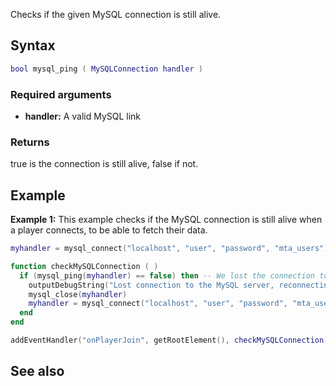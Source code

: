 <pageclass class="#AA7592" subcaption="MTA-MySQL Module"></pageclass>

{{ModuleFunction|MTA-MySQL}}
Checks if the given MySQL connection is still alive.

==Syntax==
<syntaxhighlight lang="lua">
bool mysql_ping ( MySQLConnection handler )
</syntaxhighlight>
===Required arguments===
* '''handler:''' A valid MySQL link

===Returns===
true is the connection is still alive, false if not.

==Example==
'''Example 1:''' This example checks if the MySQL connection is still alive when a player connects, to be able to fetch their data.
<syntaxhighlight lang="lua">
myhandler = mysql_connect("localhost", "user", "password", "mta_users")

function checkMySQLConnection ( )
  if (mysql_ping(myhandler) == false) then -- We lost the connection to the MySQL server
    outputDebugString("Lost connection to the MySQL server, reconnecting ...")
    mysql_close(myhandler)
    myhandler = mysql_connect("localhost", "user", "password", "mta_users") -- Reconnect to the MySQL server
  end
end

addEventHandler("onPlayerJoin", getRootElement(), checkMySQLConnection)
</syntaxhighlight>

==See also==
{{Modules/MTA-MySQL/Handler_functions}}